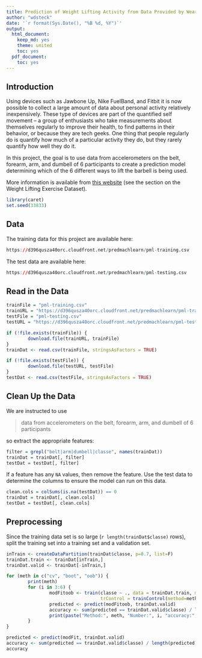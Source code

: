 ```yaml
---
title: Prediction of Weight Lifting Activity from Data Provided by Wearable Accelerometers
author: "wdsteck"
date: '`r format(Sys.Date(), "%B %d, %Y")`'
output:
  html_document:
    keep_md: yes
    theme: united
    toc: yes
  pdf_document:
    toc: yes
---
```


## Introduction

Using devices such as Jawbone Up, Nike FuelBand, and Fitbit it is now possible to collect a large amount of data about personal activity relatively inexpensively. These type of devices are part of the quantified self movement – a group of enthusiasts who take measurements about themselves regularly to improve their health, to find patterns in their behavior, or because they are tech geeks. One thing that people regularly do is quantify how much of a particular activity they do, but they rarely quantify how well they do it.

In this project, the goal is to use data from accelerometers on the belt, forearm, arm, and dumbell of 6 participants to create a prediction model determining which of the 6 different ways to lift the barbell is being used.

More information is available from [this website](http://groupware.les.inf.puc-rio.br/har) (see the section on the Weight Lifting Exercise Dataset).

```r
library(caret)
set.seed(33833)
```

## Data

The training data for this project are available here:
```R
https://d396qusza40orc.cloudfront.net/predmachlearn/pml-training.csv
```

The test data are available here:
```R
https://d396qusza40orc.cloudfront.net/predmachlearn/pml-testing.csv
```

## Read in the Data

```R

trainFile = "pml-training.csv"
trainURL = "https://d396qusza40orc.cloudfront.net/predmachlearn/pml-training.csv"
testFile = "pml-testing.csv"
testURL = "https://d396qusza40orc.cloudfront.net/predmachlearn/pml-testing.csv"

if (!file.exists(trainFile)) {
        download.file(trainURL, trainFile)
}
trainDat <- read.csv(trainFile, stringsAsFactors = TRUE)

if (!file.exists(testFile)) {
        download.file(testURL, testFile)
}
testDat <- read.csv(testFile, stringsAsFactors = TRUE)

```

## Clean Up the Data

We are instructed to use

> data from accelerometers on the belt, forearm, arm, and dumbell of 6 participants

so extract the appropriate features:

```r
filter = grepl("belt|arm|dumbell|classe", names(trainDat))
trainDat = trainDat[, filter]
testDat = testDat[, filter]
```

If a feature has any `NA` values, then remove the feature. Use the test data to
determine the columns to ensure the model can run on this data.

```r
clean.cols = colSums(is.na(testDat)) == 0
trainDat = trainDat[, clean.cols]
testDat = testDat[, clean.cols]
```

## Preprocessing

Since the training data set is so large (`r length(trainDat$classe)` rows), split
the training set into a training set and a validation set.

```r
inTrain <- createDataPartition(trainDat$classe, p=0.7, list=F)
trainDat.train <- trainDat[inTrain,]
trainDat.valid <- trainDat[-inTrain,]
```

```r
for (meth in c("cv", "boot", "oob")) {
        print(meth)
        for (i in 3:6) {
                modFitoob <- train(classe ~ ., data = trainDat.train, method = "rf",
                                   trControl = trainControl(method=meth, number=i))
                predicted <- predict(modFitoob, trainDat.valid)
                accuracy <- sum(predicted == trainDat.valid$classe) / length(predicted)
                print(paste("Method:", meth, "Number:", i, "accuracy:", accuracy))
        }
}
```
```r
predicted <- predict(modFit, trainDat.valid)
accuracy <- sum(predicted == trainDat.valid$classe) / length(predicted)
accuracy
```

